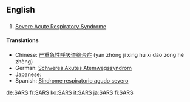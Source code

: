 ==English==

==={{acronym}}===
{{en-noun|-}}

# {{pathology}} [[severe acute respiratory syndrome|Severe Acute Respiratory Syndrome]]

====Translations====
* Chinese: [[严重急性呼吸道综合症]] (yán zhòng jí xìng hū xī dào zòng hé zhèng)
* German: [[Schweres Akutes Atemwegssyndrom]]
* Japanese: {{t-|ja|重症急性呼吸器症候群}}
* Spanish: [[Síndrome respiratorio agudo severo]]

[[de:SARS]]
[[fr:SARS]]
[[ko:SARS]]
[[it:SARS]]
[[ja:SARS]]
[[fi:SARS]]